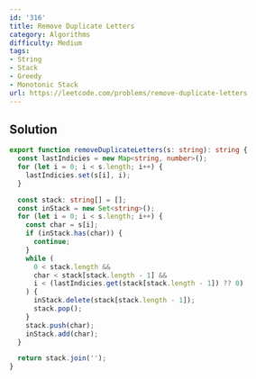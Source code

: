 ```yaml
---
id: '316'
title: Remove Duplicate Letters
category: Algorithms
difficulty: Medium
tags:
- String
- Stack
- Greedy
- Monotonic Stack
url: https://leetcode.com/problems/remove-duplicate-letters
---
```


## Solution

```typescript filename="solution.ts" copy
export function removeDuplicateLetters(s: string): string {
  const lastIndicies = new Map<string, number>();
  for (let i = 0; i < s.length; i++) {
    lastIndicies.set(s[i], i);
  }

  const stack: string[] = [];
  const inStack = new Set<string>();
  for (let i = 0; i < s.length; i++) {
    const char = s[i];
    if (inStack.has(char)) {
      continue;
    }
    while (
      0 < stack.length &&
      char < stack[stack.length - 1] &&
      i < (lastIndicies.get(stack[stack.length - 1]) ?? 0)
    ) {
      inStack.delete(stack[stack.length - 1]);
      stack.pop();
    }
    stack.push(char);
    inStack.add(char);
  }

  return stack.join('');
}
```

